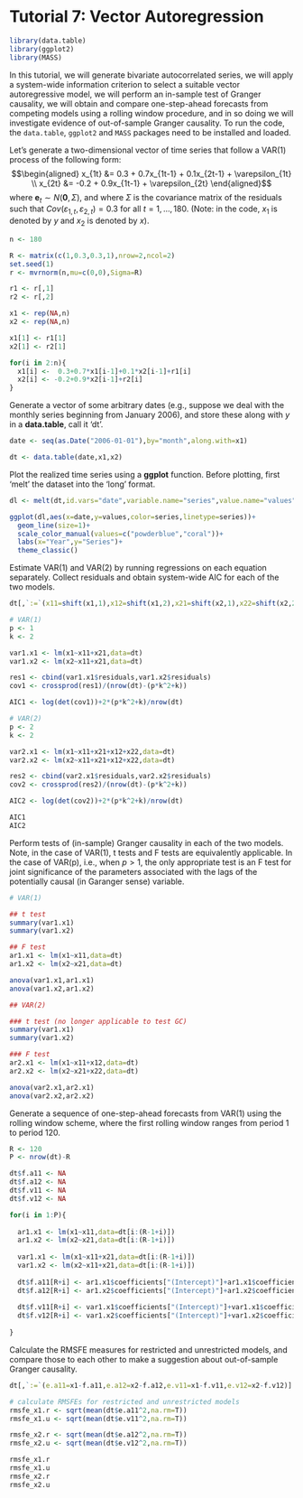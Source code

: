 # Tutorial 7: Vector Autoregression {-}

```r
library(data.table)
library(ggplot2)
library(MASS)
```

In this tutorial, we will generate bivariate autocorrelated series, we will apply a system-wide information criterion to select a suitable vector autoregressive model, we will perform an in-sample test of Granger causality, we will obtain and compare one-step-ahead forecasts from competing models using a rolling window procedure, and in so doing we will investigate evidence of out-of-sample Granger causality. To run the code, the `data.table`, `ggplot2` and `MASS` packages need to be installed and loaded.

Let's generate a two-dimensional vector of time series that follow a VAR(1) process of the following form: $$\begin{aligned}
x_{1t} &= 0.3 + 0.7x_{1t-1} + 0.1x_{2t-1} + \varepsilon_{1t} \\
x_{2t} &= -0.2 + 0.9x_{1t-1} + \varepsilon_{2t}
\end{aligned}$$ where $\mathbf{e}_{t} \sim N(\mathbf{0},\Sigma)$, and where $\Sigma$ is the covariance matrix of the residuals such that $Cov(\varepsilon_{1,t},\varepsilon_{2,t}) = 0.3$ for all $t=1,\ldots,180$. (Note: in the code, $x_1$ is denoted by $y$ and $x_2$ is denoted by $x$).

```r
n <- 180

R <- matrix(c(1,0.3,0.3,1),nrow=2,ncol=2)
set.seed(1)
r <- mvrnorm(n,mu=c(0,0),Sigma=R)

r1 <- r[,1]
r2 <- r[,2]

x1 <- rep(NA,n)
x2 <- rep(NA,n)

x1[1] <- r1[1]
x2[1] <- r2[1]

for(i in 2:n){
  x1[i] <-  0.3+0.7*x1[i-1]+0.1*x2[i-1]+r1[i]
  x2[i] <- -0.2+0.9*x2[i-1]+r2[i]
}
```

Generate a vector of some arbitrary dates (e.g., suppose we deal with the monthly series beginning from January 2006), and store these along with $y$ in a **data.table**, call it 'dt'.

```r
date <- seq(as.Date("2006-01-01"),by="month",along.with=x1)

dt <- data.table(date,x1,x2)
```

Plot the realized time series using a **ggplot** function. Before plotting, first 'melt' the dataset into the 'long' format.

```r
dl <- melt(dt,id.vars="date",variable.name="series",value.name="values")

ggplot(dl,aes(x=date,y=values,color=series,linetype=series))+
  geom_line(size=1)+
  scale_color_manual(values=c("powderblue","coral"))+
  labs(x="Year",y="Series")+
  theme_classic()
```

Estimate VAR(1) and VAR(2) by running regressions on each equation separately. Collect residuals and obtain system-wide AIC for each of the two models.

```r
dt[,`:=`(x11=shift(x1,1),x12=shift(x1,2),x21=shift(x2,1),x22=shift(x2,2))]

# VAR(1)
p <- 1
k <- 2

var1.x1 <- lm(x1~x11+x21,data=dt)
var1.x2 <- lm(x2~x11+x21,data=dt)

res1 <- cbind(var1.x1$residuals,var1.x2$residuals)
cov1 <- crossprod(res1)/(nrow(dt)-(p*k^2+k))

AIC1 <- log(det(cov1))+2*(p*k^2+k)/nrow(dt)

# VAR(2)
p <- 2
k <- 2

var2.x1 <- lm(x1~x11+x21+x12+x22,data=dt)
var2.x2 <- lm(x2~x11+x21+x12+x22,data=dt)

res2 <- cbind(var2.x1$residuals,var2.x2$residuals)
cov2 <- crossprod(res2)/(nrow(dt)-(p*k^2+k))

AIC2 <- log(det(cov2))+2*(p*k^2+k)/nrow(dt)

AIC1
AIC2
```

Perform tests of (in-sample) Granger causality in each of the two models. Note, in the case of VAR(1), t tests and F tests are equivalently applicable. In the case of VAR(p), i.e., when $p>1$, the only appropriate test is an F test for joint significance of the parameters associated with the lags of the potentially causal (in Garanger sense) variable. 

```r
# VAR(1)

## t test
summary(var1.x1)
summary(var1.x2)

## F test
ar1.x1 <- lm(x1~x11,data=dt)
ar1.x2 <- lm(x2~x21,data=dt)

anova(var1.x1,ar1.x1)
anova(var1.x2,ar1.x2)

## VAR(2)

### t test (no longer applicable to test GC)
summary(var1.x1)
summary(var1.x2)

### F test
ar2.x1 <- lm(x1~x11+x12,data=dt)
ar2.x2 <- lm(x2~x21+x22,data=dt)

anova(var2.x1,ar2.x1)
anova(var2.x2,ar2.x2)
```

Generate a sequence of one-step-ahead forecasts from VAR(1) using the rolling window scheme, where the first rolling window ranges from period 1 to period 120.

```r
R <- 120
P <- nrow(dt)-R

dt$f.a11 <- NA
dt$f.a12 <- NA
dt$f.v11 <- NA
dt$f.v12 <- NA

for(i in 1:P){
  
  ar1.x1 <- lm(x1~x11,data=dt[i:(R-1+i)])
  ar1.x2 <- lm(x2~x21,data=dt[i:(R-1+i)])
  
  var1.x1 <- lm(x1~x11+x21,data=dt[i:(R-1+i)])
  var1.x2 <- lm(x2~x11+x21,data=dt[i:(R-1+i)])
  
  dt$f.a11[R+i] <- ar1.x1$coefficients["(Intercept)"]+ar1.x1$coefficients["x11"]*dt$x1[R-1+i]
  dt$f.a12[R+i] <- ar1.x2$coefficients["(Intercept)"]+ar1.x2$coefficients["x21"]*dt$x2[R-1+i]
  
  dt$f.v11[R+i] <- var1.x1$coefficients["(Intercept)"]+var1.x1$coefficients["x11"]*dt$x1[R-1+i]+var1.x1$coefficients["x21"]*dt$x2[R-1+i]
  dt$f.v12[R+i] <- var1.x2$coefficients["(Intercept)"]+var1.x2$coefficients["x11"]*dt$x1[R-1+i]+var1.x2$coefficients["x21"]*dt$x2[R-1+i]
  
}
```

Calculate the RMSFE measures for restricted and unrestricted models, and compare those to each other to make a suggestion about out-of-sample Granger causality.

```r
dt[,`:=`(e.a11=x1-f.a11,e.a12=x2-f.a12,e.v11=x1-f.v11,e.v12=x2-f.v12)]

# calculate RMSFEs for restricted and unrestricted models
rmsfe_x1.r <- sqrt(mean(dt$e.a11^2,na.rm=T))
rmsfe_x1.u <- sqrt(mean(dt$e.v11^2,na.rm=T))

rmsfe_x2.r <- sqrt(mean(dt$e.a12^2,na.rm=T))
rmsfe_x2.u <- sqrt(mean(dt$e.v12^2,na.rm=T))

rmsfe_x1.r
rmsfe_x1.u
rmsfe_x2.r
rmsfe_x2.u
```

